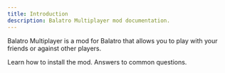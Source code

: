 ```yaml
---
title: Introduction
description: Balatro Multiplayer mod documentation.
---
```


Balatro Multiplayer is a mod for Balatro that allows you to play with your friends or against other players.

<Cards>
	<Card
		href="/docs/getting-started/installation"
		title="Installation"
	>
		Learn how to install the mod.
	</Card>
	<Card
		href="/docs/getting-started/installation"
		title="FAQ"
	>
		Answers to common questions.
	</Card>
</Cards>